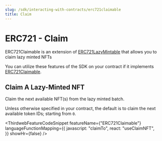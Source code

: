```yaml
---
slug: /sdk/interacting-with-contracts/erc721claimable
title: Claim
---
```



# ERC721 - Claim

ERC721Claimable is an extension of [ERC721LazyMintable](/extensions/erc721lazymintable) that allows you to claim lazy minted NFTs

You can utilize these features of the SDK on your contract if it implements [ERC721Claimable](/extensions/erc721claimable).

<div className="row" style={{ marginBottom: 24 }}>
  <div className="col col--12" style={{ marginTop: 8 }}>
    <QuickstartCard
      name="Learn how to implement ERC721Claimable in your smart contract"
      link={"/extensions/erc721claimable"}
      image="/assets/icons/general.png"
    />
  </div>
</div>

## Claim A Lazy-Minted NFT

Claim the next available NFT(s) from the lazy minted batch.

Unless otherwise specified in your contract, the default is to claim the next available token IDs; starting from `0`.

<ThirdwebFeatureCodeSnippet
  featureName={"ERC721Claimable"}
  languageFunctionMapping={{
    javascript: "claimTo",
    react: "useClaimNFT",
  }}
  showHr={false}
/>
